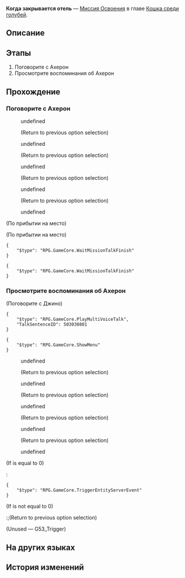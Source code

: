 {{Дополнить|Диалоги.}}
{{Миссия Инфобокс
|id              = 1031301
|Название        = 
|Изображение     = Миссия Освоения Когда закрывается отель.png
|Тип             = Миссия Освоения
|События         = 
|Глава           = Кошка среди голубей
|Условия         = Завершена [[Миссия Освоения]] ''[[Когда закрывается отель]]''
|Персонажи       = Ахерон; Вельт; Первопроходец; Светлячок
|СтартЛокация    = [[Пенакония]] — [[Золотой миг]]
|Локации         = Золотой миг
|Предыдущая      = 
|Следующая       = По эту сторону рая
|Награды         = Опыт Освоения*600; Звёздный нефрит*80; Путеводитель путешественника*5; Очищенный эфир*5; Часокредиты*300; "Hi, Dolly!"*1 { text = Hi, Dolly! }; Кредиты*80 000
}}
'''Когда закрывается отель''' — [[Миссия Освоения]] в главе [[Кошка среди голубей]].

==Описание==
{{Описание|<!--официальное описание из Перекрёстка судеб-->}}

==Этапы==
# Поговорите с Ахерон
# Просмотрите воспоминания об Ахерон

==Прохождение==
{{Дополнить}}


===Поговорите с Ахерон===
{{Описание миссии|локация=Золотой миг|Ракурс снова смещается. Иногда у вас возникает ощущение, будто вы попали в кинофильм - ничто другое не может объяснить постоянную смену планов.}}
{{Диалог Начало}}
:{{tx}}
:{{Диалог|Разговор}} undefined
::{{tx}}
:;(Return to previous option selection)
:{{Диалог|Разговор}} undefined
::{{tx}}
:;(Return to previous option selection)
:{{Диалог|Разговор}} undefined
::{{tx}}
:;(Return to previous option selection)
:{{Диалог|Разговор}} undefined
::{{tx}}
:;(Return to previous option selection)
:{{Диалог|Стрелка}} undefined
::{{tx}}
:{{tx}}

:{{Диалог|undefined}} 
;(По прибытии на место)

;(По прибытии на место)
<!--Unknown TalkSentence: 103040586-->
<pre>{
	"$type": "RPG.GameCore.WaitMissionTalkFinish"
}</pre>
<!--Unknown TalkSentence: 103040101-->
<pre>{
	"$type": "RPG.GameCore.WaitMissionTalkFinish"
}</pre>
{{Диалог Конец}}

===Просмотрите воспоминания об Ахерон===
{{Диалог Начало}}
:{{tx}}

;(Поговорите с Джино)
<pre>{
	"$type": "RPG.GameCore.PlayMultiVoiceTalk",
	"TalkSentenceID": 503030801
}</pre>
<pre>{
	"$type": "RPG.GameCore.ShowMenu"
}</pre>
:{{tx}}
:{{Диалог|Разговор}} undefined
:<!--Unknown TalkSentence: 103130107-->
::{{tx}}
:;(Return to previous option selection)
:{{Диалог|Разговор}} undefined
:<!--Unknown TalkSentence: 103130113-->
::{{tx}}
:;(Return to previous option selection)
:{{Диалог|Разговор}} undefined
:<!--Unknown TalkSentence: 103130119-->
::{{tx}}
:;(Return to previous option selection)
:{{Диалог|Разговор}} undefined
:<!--Unknown TalkSentence: 103130126-->
::{{tx}}
:;(Return to previous option selection)
:{{Диалог|Стрелка}} undefined
:<!--Unknown TalkSentence: 103130132-->
::{{tx}}
:{{tx}}
;(If {{F|FSV_DoorC}} is equal to 0)
:<pre>{
	"$type": "RPG.GameCore.TriggerEntityServerEvent"
}</pre>
;(If {{F|FSV_DoorC}} is not equal to 0)
:;(Return to previous option selection)
;(Unused &mdash; G53_Trigger)

{{Диалог Конец}}

==На других языках==
{{На других языках
|en   = When the Sacred Ginmill Closes
|zhs  = 酒店关门之后
|zht  = 飯店關門之後
|ja   = 聖なる酒場の哀歌
|ko   = 성스러운 바가 문을 닫을 때
|es   = Cuando el hotel cierra sus puertas
|fr   = Après la fermeture des portes de l'hôtel
|ru   = Когда закрывается отель
|th   = ยามเมื่อโรงแรมปิด
|vi   = Sau Khi Khách Sạn Đóng Cửa
|de   = Wenn das Hotel schließt
|id   = Setelah Hotel Tutup
|pt   = Quando o Hotel Fecha as Portas
}}

==История изменений==
{{История изменений|2.7}}
